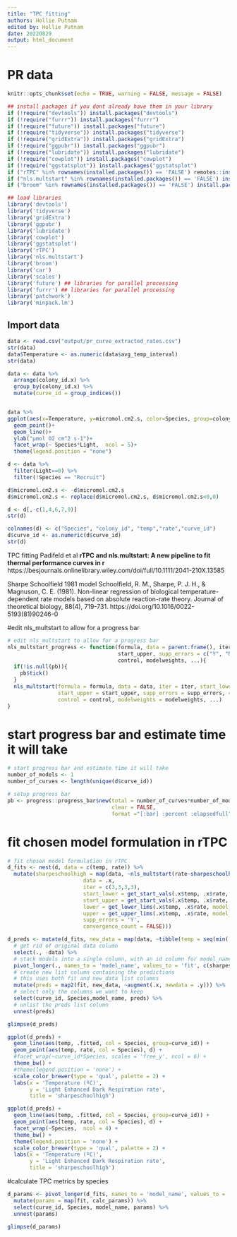 ```yaml
---
title: "TPC fitting"
authors: Hollie Putnam 
edited by: Hollie Putnam 
date: 20220829
output: html_document
---
```


# PR data 
```r
knitr::opts_chunk$set(echo = TRUE, warning = FALSE, message = FALSE)

## install packages if you dont already have them in your library
if (!require("devtools")) install.packages("devtools")
if (!require("furrr")) install.packages("furrr")
if (!require("future")) install.packages("future")
if (!require("tidyverse")) install.packages("tidyverse")
if (!require("gridExtra")) install.packages("gridExtra")
if (!require("ggpubr")) install.packages("ggpubr")
if (!require("lubridate")) install.packages("lubridate")
if (!require("cowplot")) install.packages("cowplot")
if (!require("ggstatsplot")) install.packages("ggstatsplot")
if ("rTPC" %in% rownames(installed.packages()) == 'FALSE') remotes::install_github("padpadpadpad/rTPC")
if ("nls.multstart" %in% rownames(installed.packages()) == 'FALSE') install.packages('nls.multstart')
if ("broom" %in% rownames(installed.packages()) == 'FALSE') install.packages('broom') 

## load libraries
library('devtools')
library('tidyverse')
library('gridExtra')
library('ggpubr')
library('lubridate')
library('cowplot')
library('ggstatsplot')
library('rTPC')
library('nls.multstart')
library('broom')
library('car')
library('scales')
library('future') ## libraries for parallel processing
library('furrr') ## libraries for parallel processing
library('patchwork')
library('minpack.lm')
```

## Import data
```r
data <- read.csv("output/pr_curve_extracted_rates.csv")
str(data)
data$Temperature <- as.numeric(data$avg_temp_interval)
str(data)

data <- data %>%
  arrange(colony_id.x) %>%
  group_by(colony_id.x) %>%
  mutate(curve_id = group_indices())


data %>% 
ggplot(aes(x=Temperature, y=micromol.cm2.s, color=Species, group=colony_id.x))+ 
  geom_point()+
  geom_line()+
  ylab("µmol O2 cm^2 s-1")+
  facet_wrap(~ Species*Light,  ncol = 5)+
  theme(legend.position = "none")

```

```r
d <- data %>%
  filter(Light==0) %>%
  filter(!Species == "Recruit")

d$micromol.cm2.s <- -d$micromol.cm2.s
d$micromol.cm2.s <- replace(d$micromol.cm2.s, d$micromol.cm2.s<0,0)

d <- d[,-c(1,4,6,7,9)]
str(d)

colnames(d) <- c("Species", "colony_id", "temp","rate","curve_id")
d$curve_id <- as.numeric(d$curve_id)
str(d)

```


TPC fitting 
Padifeld et al **rTPC and nls.multstart: A new pipeline to fit thermal performance curves in r**  
https://besjournals.onlinelibrary.wiley.com/doi/full/10.1111/2041-210X.13585  

Sharpe Schoolfield 1981 model
Schoolfield, R. M., Sharpe, P. J. H., & Magnuson, C. E. (1981). Non-linear regression of biological temperature-dependent rate models based on absolute reaction-rate theory. Journal of theoretical biology, 88(4), 719-731. https://doi.org/10.1016/0022-5193(81)90246-0

#edit nls_multstart to allow for a progress bar
```r
# edit nls_multstart to allow for a progress bar
nls_multstart_progress <- function(formula, data = parent.frame(), iter, start_lower, 
                                   start_upper, supp_errors = c("Y", "N"), convergence_count = 100, 
                                   control, modelweights, ...){
  if(!is.null(pb)){
    pb$tick()
  }
  nls_multstart(formula = formula, data = data, iter = iter, start_lower = start_lower, 
                start_upper = start_upper, supp_errors = supp_errors, convergence_count = convergence_count, 
                control = control, modelweights = modelweights, ...)
}
```

# start progress bar and estimate time it will take
```r
# start progress bar and estimate time it will take
number_of_models <- 1
number_of_curves <- length(unique(d$curve_id))

# setup progress bar
pb <- progress::progress_bar$new(total = number_of_curves*number_of_models,
                                 clear = FALSE,
                                 format ="[:bar] :percent :elapsedfull")

```

# fit chosen model formulation in rTPC
```r
# fit chosen model formulation in rTPC
d_fits <- nest(d, data = c(temp, rate)) %>%
  mutate(sharpeschoolhigh = map(data, ~nls_multstart(rate~sharpeschoolhigh_1981(temp = temp, r_tref,e,eh,th, tref = 28),
                        data = .x,
                        iter = c(3,3,3,3),
                        start_lower = get_start_vals(.x$temp, .x$rate, model_name = 'sharpeschoolhigh_1981') - 1,
                        start_upper = get_start_vals(.x$temp, .x$rate, model_name = 'sharpeschoolhigh_1981') + 1,
                        lower = get_lower_lims(.x$temp, .x$rate, model_name = 'sharpeschoolhigh_1981'),
                        upper = get_upper_lims(.x$temp, .x$rate, model_name = 'sharpeschoolhigh_1981'),
                        supp_errors = 'Y',
                        convergence_count = FALSE)))

```


```r
d_preds <- mutate(d_fits, new_data = map(data, ~tibble(temp = seq(min(.x$temp), max(.x$temp), length.out = 100)))) %>%
  # get rid of original data column
  select(., -data) %>%
  # stack models into a single column, with an id column for model_name
  pivot_longer(., names_to = 'model_name', values_to = 'fit', c(sharpeschoolhigh)) %>%
  # create new list column containing the predictions
  # this uses both fit and new_data list columns
  mutate(preds = map2(fit, new_data, ~augment(.x, newdata = .y))) %>%
  # select only the columns we want to keep
  select(curve_id, Species,model_name, preds) %>%
  # unlist the preds list column
  unnest(preds)

glimpse(d_preds)
```

```r
ggplot(d_preds) +
  geom_line(aes(temp, .fitted, col = Species, group=curve_id)) +
  geom_point(aes(temp, rate, col = Species), d) +
  #facet_wrap(~curve_id*Species, scales = 'free_y', ncol = 6) +
  theme_bw() +
  #theme(legend.position = 'none') +
  scale_color_brewer(type = 'qual', palette = 2) +
  labs(x = 'Temperature (ºC)',
       y = 'Light Enhanced Dark Respiration rate',
       title = 'sharpeschoolhigh')

ggplot(d_preds) +
  geom_line(aes(temp, .fitted, col = Species, group=curve_id)) +
  geom_point(aes(temp, rate, col = Species), d) +
  facet_wrap(~Species,  ncol = 4) +
  theme_bw() +
  theme(legend.position = 'none') +
  scale_color_brewer(type = 'qual', palette = 2) +
  labs(x = 'Temperature (ºC)',
       y = 'Light Enhanced Dark Respiration rate',
       title = 'sharpeschoolhigh')

```

#calculate TPC metrics by species
```r
d_params <- pivot_longer(d_fits, names_to = 'model_name', values_to = 'fit', c(sharpeschoolhigh)) %>%
  mutate(params = map(fit, calc_params)) %>%
  select(curve_id, Species, model_name, params) %>%
  unnest(params)

glimpse(d_params)

```


<!-- ```{r} -->
<!-- d_fits <- mutate(d_fits, bootstrap = list(rep(NA, n()))) -->

<!-- # run for loop to bootstrap each refitted model -->
<!-- for(i in 1:nrow(d_fits)){ -->
<!--   temp_data <- d_fits$data[[i]] -->
<!--   temp_fit <- minpack.lm::nlsLM(rate~sharpeschoolhigh_1981(temp = temp, r_tref,e,eh,th, tref = 28), -->
<!--                         data = temp_data, -->
<!--                         start = coef(d_fits$sharpeschoolhigh[[i]]), -->
<!--                         lower = get_lower_lims(temp_data$temp, temp_data$rate, model_name = 'sharpeschoolhigh_1981')-1, -->
<!--                         upper = get_upper_lims(temp_data$temp, temp_data$rate, model_name = 'sharpeschoolhigh_1981')+1) -->
<!--   boot <- Boot(temp_fit, method = 'residual') -->
<!--   d_fits$bootstrap[[i]] <- boot -->
<!--   rm(list = c('temp_fit', 'temp_data', 'boot')) -->
<!-- } -->

<!-- ``` -->


<!-- ```{r} -->
<!-- # get the raw values of each bootstrap -->
<!-- d_fits <- mutate(d_fits, output_boot = map(bootstrap, function(x) x$t)) -->

<!-- # calculate predictions with a gnarly written function -->
<!-- d_fits <- mutate(d_fits, preds = map2(output_boot, data, function(x, y){ -->
<!--   temp <- as.data.frame(x) %>% -->
<!--     drop_na() %>% -->
<!--     mutate(iter = 1:n()) %>% -->
<!--     group_by_all() %>% -->
<!--     do(data.frame(temp = seq(min(y$temp), max(y$temp), length.out = 100))) %>% -->
<!--     ungroup() %>% -->
<!--     mutate(pred = sharpeschoolhigh_1981(temp, r_tref,e,eh,th, tref=28)) -->
<!--   return(temp) -->
<!-- })) -->

<!-- # select, unnest and calculate 95% CIs of predictions -->
<!-- boot_conf_preds <- select(d_fits, curve_id, preds) %>% -->
<!--   unnest(preds) %>% -->
<!--   group_by(curve_id, temp) %>% -->
<!--   summarise(conf_lower = quantile(pred, 0.025), -->
<!--             conf_upper = quantile(pred, 0.975), -->
<!--             .groups = 'drop') -->

<!-- ggplot() + -->
<!--   geom_line(aes(temp, .fitted), d_preds, col = 'blue') + -->
<!--   geom_ribbon(aes(temp, ymin = conf_lower, ymax = conf_upper), boot_conf_preds, fill = 'blue', alpha = 0.3) + -->
<!--   geom_point(aes(temp, rate), d, size = 2) + -->
<!--   theme_bw(base_size = 12) + -->
<!--   labs(x = 'Temperature (ºC)', -->
<!--        y = 'Rate') + -->
<!--   facet_wrap(~curve_id, ncol=2) -->
<!-- ``` -->

<!-- ```{r} -->
<!-- # get tidied parameters using broom::tidy -->
<!-- # get confidence intervals of parameters -->
<!-- d_fits <- mutate(d_fits, params = map(nls_fit, broom::tidy), -->
<!--                  cis = map(bootstrap, function(x){ -->
<!--                    temp <- confint(x, method = 'bca') %>% -->
<!--                      as.data.frame() %>% -->
<!--                      rename(conf_lower = 1, conf_upper = 2) %>% -->
<!--                      rownames_to_column(., var = 'term') -->
<!--                    return(temp) -->
<!--                    })) -->

<!-- # join parameter and confidence intervals in the same dataset  -->
<!-- left_join(select(d_fits, curve_id, growth_temp, flux, params) %>% unnest(params), -->
<!--           select(d_fits, curve_id, growth_temp, flux, cis) %>% unnest(cis)) %>% -->
<!--   ggplot(., aes(curve_id, estimate)) + -->
<!--   geom_point(size = 4) + -->
<!--   geom_linerange(aes(ymin = conf_lower, ymax = conf_upper)) + -->
<!--   theme_bw() + -->
<!--   facet_wrap(~term, scales = 'free') -->
<!-- #> Joining with `by = join_by(curve_id, growth_temp, flux, term)` -->
<!-- ``` -->